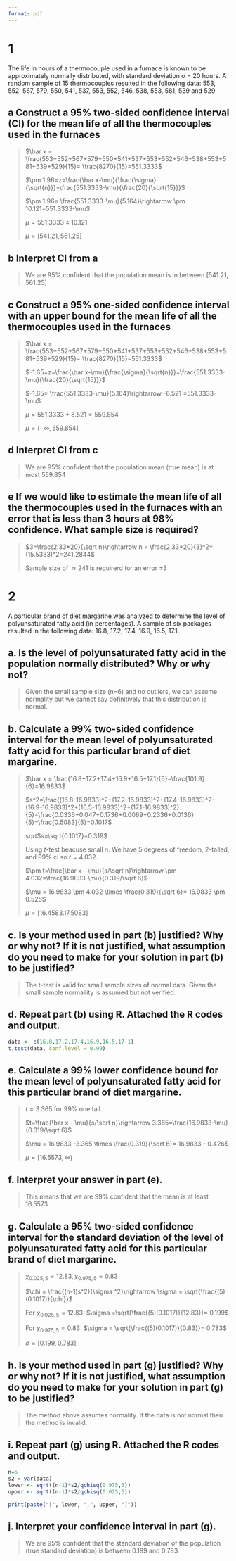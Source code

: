 ```yaml
---
format: pdf
---
```


# 1
The life in hours of a thermocouple used in a furnace is known to be approximately normally distributed, with standard deviation σ = 20 hours. A random sample of 15 thermocouples resulted in the following data: 553, 552, 567, 579, 550, 541, 537, 553, 552, 546, 538, 553, 581, 539 and 529

## a Construct a 95% two-sided confidence interval (CI) for the mean life of all the thermocouples used in the furnaces

> $\bar x = \frac{553+552+567+579+550+541+537+553+552+546+538+553+581+539+529}{15}= \frac{8270}{15}=551.3333$
>
> $\pm 1.96=z=\frac{\bar x-\mu}{\frac{\sigma}{\sqrt{n}}}=\frac{551.3333-\mu}{\frac{20}{\sqrt{15}}}$
>
> $\pm 1.96= \frac{551.3333-\mu}{5.164}\rightarrow \pm 10.121=551.3333-\mu$
>
> $\mu=551.3333\pm 10.121$
>
> $\mu = [541.21,561.25]$

## b Interpret CI from a

> We are 95% confident that the population mean is in between $[541.21,561.25]$

## c Construct a 95% one-sided confidence interval with an upper bound for the mean life of all the thermocouples used in the furnaces

> $\bar x = \frac{553+552+567+579+550+541+537+553+552+546+538+553+581+539+529}{15}= \frac{8270}{15}=551.3333$
>
> $-1.65=z=\frac{\bar x-\mu}{\frac{\sigma}{\sqrt{n}}}=\frac{551.3333-\mu}{\frac{20}{\sqrt{15}}}$
>
> $-1.65= \frac{551.3333-\mu}{5.164}\rightarrow -8.521 =551.3333-\mu$
>
> $\mu=551.3333+8.521 = 559.854$
>
> $\mu = (-\infty, 559.854]$

## d Interpret CI from c

> We are 95% confident that the population mean (true mean) is at most $559.854$

## e If we would like to estimate the mean life of all the thermocouples used in the furnaces with an error that is less than 3 hours at 98% confidence. What sample size is required?

> $3=\frac{2.33*20}{\sqrt n}\rightarrow n = \frac{2.33*20}{3}^2=(15.5333)^2=241.2844$
>
> Sample size of $\approx 241$ is requirerd for an error $\pm 3$

# 2
 A particular brand of diet margarine was analyzed to determine the level of polyunsaturated fatty acid (in percentages). A sample of six packages resulted in the following data: 16.8, 17.2, 17.4, 16.9, 16.5, 17.1.

## a. Is the level of polyunsaturated fatty acid in the population normally distributed? Why or why not?

> Given the small sample size (n=6) and no outliers, we can assume normality but we cannot say definitively that this distribution is normal. 

## b. Calculate a 99% two-sided confidence interval for the mean level of polyunsaturated fatty acid for this particular brand of diet margarine.

> $\bar x = \frac{16.8+17.2+17.4+16.9+16.5+17.1}{6}=\frac{101.9}{6}=16.9833$
>
> $s^2=\frac{(16.8-16.9833)^2+(17.2-16.9833)^2+(17.4-16.9833)^2+(16.9-16.9833)^2+(16.5-16.9833)^2+(17.1-16.9833)^2}{5}=\frac{0.0336+0.047+0.1736+0.0069+0.2336+0.0136}{5}=\frac{0.5083}{5}=0.1017$
>
> sqrt$s=\sqrt{0.1017}=0.319$
>
> Using $t$-test beacuse small $n$. We have $5$ degrees of freedom, 2-tailed, and 99% ci so $t=4.032$.
>
> $\pm t=\frac{\bar x - \mu}{s/\sqrt n}\rightarrow \pm 4.032=\frac{16.9833-\mu}{0.319/\sqrt 6}$
>
> $\mu = 16.9833 \pm 4.032 \times \frac{0.319}{\sqrt 6}= 16.9833 \pm 0.525$
>
> $\mu = [16.4583.17.5083]$

## c. Is your method used in part (b) justified? Why or why not? If it is not justified, what assumption do you need to make for your solution in part (b) to be justified?

> The t-test is valid for small sample sizes of normal data. Given the small sample normaility is assumed but not verified.

## d. Repeat part (b) using R. Attached the R codes and output.

```r
data <- c(16.8,17.2,17.4,16.9,16.5,17.1)
t.test(data, conf.level = 0.99)
```

## e. Calculate a 99% lower confidence bound for the mean level of polyunsaturated fatty acid for this particular brand  of diet margarine.

> $t=3.365$ for 99% one tail.
>
> $t=\frac{\bar x - \mu}{s/\sqrt n}\rightarrow 3.365=\frac{16.9833-\mu}{0.319/\sqrt 6}$
>
> $\mu = 16.9833 -3.365 \times \frac{0.319}{\sqrt 6}= 16.9833 - 0.426$
>
> $\mu = [16.5573,\infty)$

## f. Interpret your answer in part (e).

> This means that we are 99% confident that the mean is at least $16.5573%$

## g. Calculate a 95% two-sided confidence interval for the standard deviation of the level of polyunsaturated fatty acid for this particular brand of diet margarine.

> $\chi_{0.025,5}=12.83,\chi_{0.975,5}=0.83$
>
> $\chi = \frac{(n-1)s^2}{\sigma ^2}\rightarrow \sigma = \sqrt{\frac{(5)(0.1017)}{\chi}}$
>
> For $\chi_{0.025,5}=12.83$: $\sigma =\sqrt{\frac{(5)(0.1017)}{12.83}}= 0.199$
>
> For $\chi_{0.975,5}=0.83$: $\sigma = \sqrt{\frac{(5)(0.1017)}{0.83}}= 0.783$
>
> $\sigma= [0.199,0.783]$

## h. Is your method used in part (g) justified? Why or why not? If it is not justified, what assumption do you need to  make for your solution in part (g) to be justified?

> The method above assumes normality. If the data is not normal then the method is invalid.

## i. Repeat part (g) using R. Attached the R codes and output.

```r
n=6
s2 = var(data)
lower <- sqrt((n-1)*s2/qchisq(0.975,5))
upper <- sqrt((n-1)*s2/qchisq(0.025,5))

print(paste("[", lower, ",", upper, "]"))
```

## j. Interpret your confidence interval in part (g).

> We are 95% confident that the standard deviation of the population (true standard deviation) is between 0.199 and 0.783
